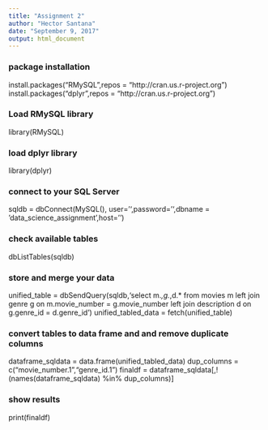 ```yaml
---
title: "Assignment 2"
author: "Hector Santana"
date: "September 9, 2017"
output: html_document
---
```

### package installation

install.packages("RMySQL",repos = "http://cran.us.r-project.org")
install.packages("dplyr",repos = "http://cran.us.r-project.org")

### Load RMySQL library

library(RMySQL)

### load dplyr library

library(dplyr)

### connect to your SQL Server

sqldb = dbConnect(MySQL(), user='',password='',dbname = 'data_science_assignment',host='')

### check available tables

dbListTables(sqldb)

### store and merge your data

unified_table = dbSendQuery(sqldb,'select m.*,g.*,d.* 
                            from movies m left join genre g
                            on m.movie_number = g.movie_number
                            left join description d
                            on g.genre_id = d.genre_id')
unified_tabled_data = fetch(unified_table)


### convert tables to data frame and and remove duplicate columns

dataframe_sqldata = data.frame(unified_tabled_data)
dup_columns = c("movie_number.1","genre_id.1")
finaldf = dataframe_sqldata[,!(names(dataframe_sqldata) %in% dup_columns)]

### show results

print(finaldf)
